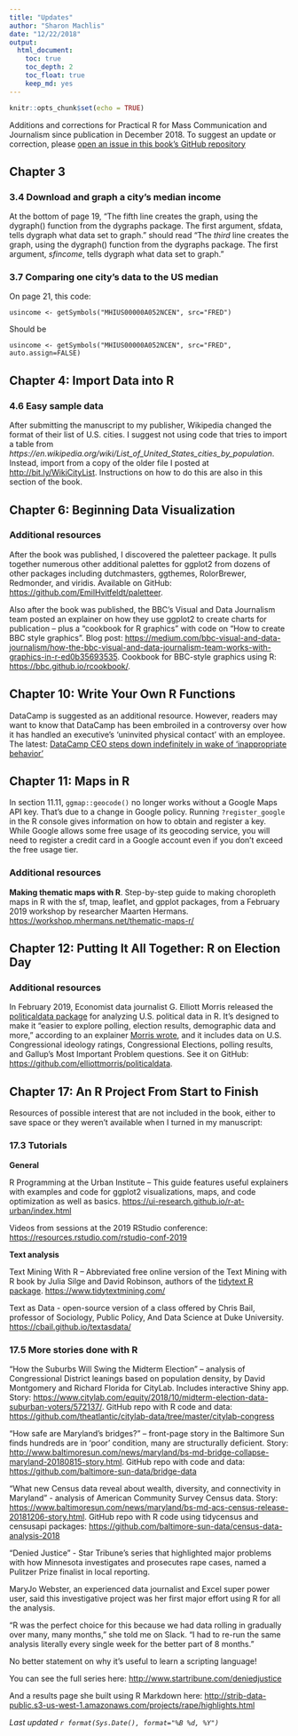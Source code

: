 ```yaml
---
title: "Updates"
author: "Sharon Machlis"
date: "12/22/2018"
output: 
  html_document:
    toc: true
    toc_depth: 2
    toc_float: true
    keep_md: yes
---
```


```r
knitr::opts_chunk$set(echo = TRUE)
```

Additions and corrections for Practical R for Mass Communication and Journalism since publication in December 2018. To suggest an update or correction, please [open an issue in this book's GitHub repository](https://github.com/smach/R4JournalismBook/issues)

## Chapter 3

### 3.4 Download and graph a city's median income

At the bottom of page 19, "The fifth line creates the graph, using the dygraph() function from the dygraphs package. The first argument, sfdata, tells dygraph what data set to graph." should read "The _third_ line creates the graph, using the dygraph() function from the dygraphs package. The first argument, _sfincome_, tells dygraph what data set to graph."

### 3.7 Comparing one city's data to the US median

On page 21, this code:

`usincome <- getSymbols("MHIUS00000A052NCEN", src="FRED")`

Should be

`usincome <- getSymbols("MHIUS00000A052NCEN", src="FRED", auto.assign=FALSE)`

## Chapter 4: Import Data into R

### 4.6 Easy sample data

After submitting the manuscript to my publisher, Wikipedia changed the format of their list of U.S. cities. I suggest not using code that tries to import a table from _https://en.wikipedia.org/wiki/List_of_United_States_cities_by_population_. Instead, import from a copy of the older file I posted at [http://bit.ly/WikiCityList](http://bit.ly/WikiCityList). Instructions on how to do this are also in this section of the book.

## Chapter 6: Beginning Data Visualization

### Additional resources

After the book was published, I discovered the paletteer package. It  pulls together numerous other additional palettes for ggplot2 from dozens of other packages including dutchmasters, ggthemes, RolorBrewer, Redmonder, and viridis. Available on GitHub: [https://github.com/EmilHvitfeldt/paletteer](https://github.com/EmilHvitfeldt/paletteer).

Also after the book was published, the BBC's Visual and Data Journalism team posted an explainer on how they use ggplot2 to create charts for publication -- plus a "cookbook for R graphics" with code on "How to create BBC style graphics". Blog post: [https://medium.com/bbc-visual-and-data-journalism/how-the-bbc-visual-and-data-journalism-team-works-with-graphics-in-r-ed0b35693535](https://medium.com/bbc-visual-and-data-journalism/how-the-bbc-visual-and-data-journalism-team-works-with-graphics-in-r-ed0b35693535). Cookbook for BBC-style graphics using R: [https://bbc.github.io/rcookbook/](https://bbc.github.io/rcookbook/).

## Chapter 10: Write Your Own R Functions

DataCamp is suggested as an additional resource. However, readers may want to know that DataCamp has been embroiled in a controversy over how it has handled an executive's 'uninvited physical contact' with an employee. The latest: [DataCamp CEO steps down indefinitely in wake of 'inappropriate behavior'](DataCamp CEO steps down indefinitely in wake of 'inappropriate behavior')

## Chapter 11: Maps in R

In section 11.11, `ggmap::geocode()` no longer works without a Google Maps API key. That's due to a change in Google policy. Running `?register_google` in the R console gives information on how to obtain and register a key. While Google allows some free usage of its geocoding service, you will need to register a credit card in a Google account even if you don't exceed the free usage tier.

### Additional resources

**Making thematic maps with R**. Step-by-step guide to making choropleth maps in R with the sf, tmap, leaflet, and gpplot packages, from a February 2019 workshop by researcher Maarten Hermans. [https://workshop.mhermans.net/thematic-maps-r/](https://workshop.mhermans.net/thematic-maps-r/)

## Chapter 12: Putting It All Together: R on Election Day

### Additional resources

In February 2019, Economist data journalist G. Elliott Morris released the [politicaldata package](https://github.com/elliottmorris/politicaldata) for analyzing U.S. political data in R. It's designed to make it "easier to explore polling, election results, demographic data and more," according to an explainer [Morris wrote](https://www.thecrosstab.com/project/politicaldata-package/), and it includes data on U.S. Congressional ideology ratings, Congressional Elections, polling results, and Gallup's Most Important Problem questions. See it on GitHub: [https://github.com/elliottmorris/politicaldata](https://github.com/elliottmorris/politicaldata).

## Chapter 17: An R Project From Start to Finish

Resources of possible interest that are not included in the book, either to save space or they weren't available when I turned in my manuscript:

### 17.3 Tutorials

**General**

R Programming at the Urban Institute -- This guide features useful explainers with examples and code for ggplot2 visualizations, maps, and code optimization as well as basics. [https://ui-research.github.io/r-at-urban/index.html](https://ui-research.github.io/r-at-urban/index.html)

Videos from sessions at the 2019 RStudio conference: [https://resources.rstudio.com/rstudio-conf-2019](https://resources.rstudio.com/rstudio-conf-2019)

**Text analysis**

Text Mining With R -- Abbreviated free online version of the Text Mining with R book by Julia Silge and David Robinson, authors of the [tidytext R package](https://cran.r-project.org/web/packages/tidytext/index.html). [https://www.tidytextmining.com/](https://www.tidytextmining.com/)

Text as Data - open-source version of a class offered by Chris Bail, professor of Sociology, Public Policy, And Data Science at Duke University. [https://cbail.github.io/textasdata/](https://cbail.github.io/textasdata/)

### 17.5 More stories done with R

“How the Suburbs Will Swing the Midterm Election” – analysis of Congressional District leanings based on population density, by David Montgomery and Richard Florida for CityLab. Includes interactive Shiny app. Story: [https://www.citylab.com/equity/2018/10/midterm-election-data-suburban-voters/572137/](https://www.citylab.com/equity/2018/10/midterm-election-data-suburban-voters/572137/). GitHub repo with R code and data: [https://github.com/theatlantic/citylab-data/tree/master/citylab-congress](https://github.com/theatlantic/citylab-data/tree/master/citylab-congres)

“How safe are Maryland’s bridges?” – front-page story in the Baltimore Sun finds hundreds are in ‘poor’ condition, many are structurally deficient. Story: [http://www.baltimoresun.com/news/maryland/bs-md-bridge-collapse-maryland-20180815-story.html](http://www.baltimoresun.com/news/maryland/bs-md-bridge-collapse-maryland-20180815-story.html). GitHub repo with code and data: [https://github.com/baltimore-sun-data/bridge-data](https://github.com/baltimore-sun-data/bridge-data)

"What new Census data reveal about wealth, diversity, and connectivity in Maryland" - analysis of American Community Survey Census data. Story: [https://www.baltimoresun.com/news/maryland/bs-md-acs-census-release-20181206-story.html](https://www.baltimoresun.com/news/maryland/bs-md-acs-census-release-20181206-story.html). GitHub repo with R code using tidycensus and censusapi packages: [https://github.com/baltimore-sun-data/census-data-analysis-2018](https://github.com/baltimore-sun-data/census-data-analysis-2018)

"Denied Justice" - Star Tribune's series that highlighted  major problems with how Minnesota investigates and prosecutes rape cases, named a Pulitzer Prize finalist in local reporting. 

MaryJo Webster, an experienced data journalist and Excel super power user, said this investigative project was her first major effort using R for all the analysis. 

"R was the perfect choice for this because we had data rolling in gradually over many, many months," she told me on Slack. "I had to re-run the same analysis literally every single week for the better part of 8 months."

No better statement on why it's useful to learn a scripting language!

You can see the full series here:
[http://www.startribune.com/deniedjustice](http://www.startribune.com/deniedjustice)

And a results page she built using R Markdown here:
[http://strib-data-public.s3-us-west-1.amazonaws.com/projects/rape/highlights.html](http://strib-data-public.s3-us-west-1.amazonaws.com/projects/rape/highlights.html)

_Last updated `r format(Sys.Date(), format="%B %d, %Y")`_